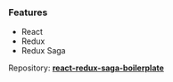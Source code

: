 
<Meta title="Starters/React Redux Saga" />

### Features

- React
- Redux
- Redux Saga

Repository: <a href="https://github.com/srulfi/react-redux-saga-boilerplate" target="_blank">**react-redux-saga-boilerplate**</a>
